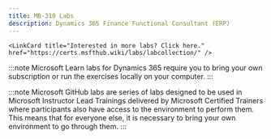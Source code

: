 ```yaml
---
title: MB-310 Labs
description: Dynamics 365 Finance Functional Consultant (ERP)
---
```


    <LinkCard title="Interested in more labs? Click here." href="https://certs.msfthub.wiki/labs/labcollection/" /> 

<Tabs>
  <TabItem label="Microsoft Learn">

:::note 
Microsoft Learn labs for Dynamics 365 require you to bring your own subscription or run the exercises locally on your computer.
:::

  <CardGrid>  
    <LinkCard title="Explore Dynamics 365 Finance" href="https://learn.microsoft.com/en-gb/training/modules/get-started-financial-management-dyn365-finance/12-1-exercise/?ns-enrollment-type=learningpath&ns-enrollment-id=learn.wwl.set-up-configure-financial-management-work-general-ledger" /> 
    <LinkCard title="Import exchange rates" href="https://learn.microsoft.com/en-gb/training/modules/configure-currencies-dyn365-finance/4-exercise/?ns-enrollment-type=learningpath&ns-enrollment-id=learn.wwl.set-up-configure-financial-management-work-general-ledger" /> 
    <LinkCard title="Work with the fiscal calendar, year, and periods" href="https://learn.microsoft.com/en-gb/training/modules/create-fiscal-calendars-years-periods-dyn365-finance/8-exercise-1/?ns-enrollment-type=learningpath&ns-enrollment-id=learn.wwl.set-up-configure-financial-management-work-general-ledger" /> 
    <LinkCard title="Create a new main account" href="https://learn.microsoft.com/en-gb/training/modules/get-started-chart-accounts-finance/exercise/?ns-enrollment-type=learningpath&ns-enrollment-id=learn.wwl.set-up-configure-financial-management-work-general-ledger" /> 
    <LinkCard title="Create a main account category in the chart of accounts" href="https://learn.microsoft.com/en-gb/training/modules/get-started-chart-accounts-finance/exercise/?ns-enrollment-type=learningpath&ns-enrollment-id=learn.wwl.set-up-configure-financial-management-work-general-ledger" /> 
    <LinkCard title="Set up an account structure" href="https://learn.microsoft.com/en-gb/training/modules/set-up-financial-dimensions-finance/exercise/?ns-enrollment-type=learningpath&ns-enrollment-id=learn.wwl.set-up-configure-financial-management-work-general-ledger" /> 
    <LinkCard title="Configure ledger and journal setup" href="https://learn.microsoft.com/en-gb/training/modules/configure-ledgers-journals-dyn365-finance/5-exercise/?ns-enrollment-type=learningpath&ns-enrollment-id=learn.wwl.set-up-configure-financial-management-work-general-ledger" /> 
    <LinkCard title="Create and use a voucher template" href="https://learn.microsoft.com/en-gb/training/modules/general-ledger-daily-procedures-dyn365-finance/8-exercise/?ns-enrollment-type=learningpath&ns-enrollment-id=learn.wwl.set-up-configure-financial-management-work-general-ledger" /> 
    <LinkCard title="Set up and use intercompany accounting" href="https://learn.microsoft.com/en-gb/training/modules/intercompany-accounting-dyn365-finance/5-exercise/?ns-enrollment-type=learningpath&ns-enrollment-id=learn.wwl.set-up-configure-financial-management-work-general-ledger" /> 
    <LinkCard title="Configure and use accrual schemes" href="https://learn.microsoft.com/en-gb/training/modules/configure-ledger-allocations-accruals-dyn365-finance/4-exercise-1/?ns-enrollment-type=learningpath&ns-enrollment-id=learn.wwl.set-up-configure-financial-management-work-general-ledger" /> 
    <LinkCard title="Configure and test ledger allocation rules" href="https://learn.microsoft.com/en-gb/training/modules/configure-ledger-allocations-accruals-dyn365-finance/5-exercise-2/?ns-enrollment-type=learningpath&ns-enrollment-id=learn.wwl.set-up-configure-financial-management-work-general-ledger" /> 
    <LinkCard title="Perform year-end close and a consolidation" href="https://learn.microsoft.com/en-gb/training/modules/configure-periodic-processes-dyn365-finance/07-exercise/?ns-enrollment-type=learningpath&ns-enrollment-id=learn.wwl.set-up-configure-financial-management-work-general-ledger" /> 
    <LinkCard title="Work with reports" href="https://learn.microsoft.com/en-gb/training/modules/work-analytics-reporting-finance-operations/6-exercise-1/?ns-enrollment-type=learningpath&ns-enrollment-id=learn.wwl.set-up-configure-financial-management-work-general-ledger" /> 
    <LinkCard title="Work with cash and bank management" href="https://learn.microsoft.com/en-gb/training/modules/work-analytics-reporting-finance-operations/6-exercise-1/?ns-enrollment-type=learningpath&ns-enrollment-id=learn.wwl.set-up-configure-financial-management-work-general-ledger" /> 
    <LinkCard title="Practice netting" href="https://learn.microsoft.com/en-gb/training/modules/netting-customer-vendor/exercise-practice-net/?ns-enrollment-type=learningpath&ns-enrollment-id=learn.wwl.set-up-configure-financial-management-work-general-ledger" /> 
    <LinkCard title="Set up tax authorities" href="https://learn.microsoft.com/en-gb/training/modules/set-up-taxes-finance/exercise-set-up-sales-tax-authorities/?ns-enrollment-type=learningpath&ns-enrollment-id=learn.wwl.set-up-configure-financial-management-work-general-ledger" /> 
    <LinkCard title="Set up tax settlement periods" href="https://learn.microsoft.com/en-gb/training/modules/set-up-taxes-finance/exercise-set-up-sales-tax-settlement-periods/?ns-enrollment-type=learningpath&ns-enrollment-id=learn.wwl.set-up-configure-financial-management-work-general-ledger" /> 
    <LinkCard title="Set up sales tax codes and sales tax groups" href="https://learn.microsoft.com/en-gb/training/modules/set-up-taxes-finance/exercise-set-up-sales-tax-codes-groups/?ns-enrollment-type=learningpath&ns-enrollment-id=learn.wwl.set-up-configure-financial-management-work-general-ledger" /> 
    <LinkCard title="Set up sales tax reporting codes and withholding tax" href="https://learn.microsoft.com/en-gb/training/modules/work-taxes-finance/exercise/?ns-enrollment-type=learningpath&ns-enrollment-id=learn.wwl.set-up-configure-financial-management-work-general-ledger" /> 
    <LinkCard title="Configure customer posting profiles and create a new customer" href="https://learn.microsoft.com/en-gb/training/modules/configure-accounts-receivable-dyn365-finance/11-exercise-1/?ns-enrollment-type=learningpath&ns-enrollment-id=learn.wwl.implement-accounts-receivable-credit-collections-revenue-recognition" /> 
    <LinkCard title="Create and process a free text invoice" href="https://learn.microsoft.com/en-gb/training/modules/configure-accounts-receivable-dyn365-finance/11-exercise-1/?ns-enrollment-type=learningpath&ns-enrollment-id=learn.wwl.implement-accounts-receivable-credit-collections-revenue-recognition" /> 
    <LinkCard title="Work with invoices from sales orders" href="https://learn.microsoft.com/en-gb/training/modules/accounts-receivable-daily-procedures-dyn365-finance/7-exercise-2/?ns-enrollment-type=learningpath&ns-enrollment-id=learn.wwl.implement-accounts-receivable-credit-collections-revenue-recognition" /> 
    <LinkCard title="Process an invoice and settle it against a payment" href="https://learn.microsoft.com/en-gb/training/modules/accounts-receivable-daily-procedures-dyn365-finance/8-exercise-3/?ns-enrollment-type=learningpath&ns-enrollment-id=learn.wwl.implement-accounts-receivable-credit-collections-revenue-recognition" /> 
    <LinkCard title="Set up credit and collections in Finance" href="https://learn.microsoft.com/en-gb/training/modules/configure-credit-collections-dyn365-finance/7-exercise-1/?ns-enrollment-type=learningpath&ns-enrollment-id=learn.wwl.implement-accounts-receivable-credit-collections-revenue-recognition" /> 
    <LinkCard title="Create a write-off journal for a customer" href="https://learn.microsoft.com/en-gb/training/modules/configure-credit-collections-dyn365-finance/8-exercise-2/?ns-enrollment-type=learningpath&ns-enrollment-id=learn.wwl.implement-accounts-receivable-credit-collections-revenue-recognition" /> 
    <LinkCard title="Work with credit and collections" href="https://learn.microsoft.com/en-gb/training/modules/configure-credit-collections-dyn365-finance/8-exercise-2/?ns-enrollment-type=learningpath&ns-enrollment-id=learn.wwl.implement-accounts-receivable-credit-collections-revenue-recognition" /> 
    <LinkCard title="Configure accounts payable components" href="https://learn.microsoft.com/en-gb/training/modules/configure-accounts-payable-dyn365-finance/12-exercise/?ns-enrollment-type=learningpath&ns-enrollment-id=learn.wwl.implement-manage-accounts-payable-expenses" /> 
    <LinkCard title="Process a vendor payment by using a payment journal" href="https://learn.microsoft.com/en-gb/training/modules/work-accounts-payable-daily-finance/exercise-process-vendor-payment/?ns-enrollment-type=learningpath&ns-enrollment-id=learn.wwl.implement-manage-accounts-payable-expenses" /> 
    <LinkCard title="Work with accounting distributions, invoice validations, and settlements" href="https://learn.microsoft.com/en-gb/training/modules/accounting-distributions-invoice-validation-dyn365-finance/12-record-invoice-match/?ns-enrollment-type=learningpath&ns-enrollment-id=learn.wwl.implement-manage-accounts-payable-expenses" /> 
    <LinkCard title="Create a budget register entry" href="https://learn.microsoft.com/en-gb/training/modules/setup-use-basic-budgeting-finance/exercise-create-budget-register-entry/?ns-enrollment-type=learningpath&ns-enrollment-id=learn.wwl.manage-budgeting" /> 
    <LinkCard title="Set up basic budgeting components" href="https://learn.microsoft.com/en-gb/training/modules/setup-use-basic-budgeting-finance/exercise-create-budget-register-entry/?ns-enrollment-type=learningpath&ns-enrollment-id=learn.wwl.manage-budgeting" /> 
    <LinkCard title="Set up budget control components" href="https://learn.microsoft.com/en-gb/training/modules/setup-use-budget-control-finance/exercise/?ns-enrollment-type=learningpath&ns-enrollment-id=learn.wwl.manage-budgeting" /> 
    <LinkCard title="Configure budget planning, create, and use a planning process" href="https://learn.microsoft.com/en-gb/training/modules/configure-use-budget-planning-dyn365-finance/3-exercise/?ns-enrollment-type=learningpath&ns-enrollment-id=learn.wwl.manage-budgeting" /> 
    <LinkCard title="Create a fixed asset" href="https://learn.microsoft.com/en-gb/training/modules/configure-fixed-assets-mgmt-dyn365-finance/9-demo/?ns-enrollment-type=learningpath&ns-enrollment-id=learn.wwl.manage-fixed-assets" /> 
    <LinkCard title="Work with fixed assets" href="https://learn.microsoft.com/en-gb/training/modules/configure-fixed-assets-mgmt-dyn365-finance/10-exercise-1/?ns-enrollment-type=learningpath&ns-enrollment-id=learn.wwl.manage-fixed-assets" /> 
    <LinkCard title="Acquire a new asset" href="https://learn.microsoft.com/en-gb/training/modules/set-up-acquire-fixed-assets-finance/exercise/?ns-enrollment-type=learningpath&ns-enrollment-id=learn.wwl.manage-fixed-assets" /> 
    <LinkCard title="Create a depreciation proposal" href="https://learn.microsoft.com/en-gb/training/modules/fixed-asset-deprecation-disposal-finance/exercise/?ns-enrollment-type=learningpath&ns-enrollment-id=learn.wwl.manage-fixed-assets" /> 
  </CardGrid>
  </TabItem>

  <TabItem label="Microsoft GitHub">

:::note 
Microsoft GitHub labs are series of labs designed to be used in Microsoft Instructor Lead Trainings delivered by Microsoft Certified Trainers where participants also have access to the environment to perform them. This means that for everyone else, it is necessary to bring your own environment to go through them. 
:::

  <CardGrid>
    <LinkCard title="Bank foreign currency revaluation" href="https://github.com/MicrosoftLearning/MB-310-Microsoft-Dynamics-365-Finance/blob/master/Instructions/Labs/LP1%20Lab%20-%20Bank%20foreign%20currency%20revaluation.md" /> 
    <LinkCard title="Calculate risk scores" href="https://github.com/MicrosoftLearning/MB-310-Microsoft-Dynamics-365-Finance/blob/master/Instructions/Labs/LP2%20Lab%20-%20Calculate%20risk%20scores.md" /> 
    <LinkCard title="Breakdown of voucher" href="https://github.com/MicrosoftLearning/MB-310-Microsoft-Dynamics-365-Finance/blob/master/Instructions/Labs/LP3%20Lab%20-%20Breakdown%20of%20voucher.md" /> 
    <LinkCard title="Budget planning" href="https://github.com/MicrosoftLearning/MB-310-Microsoft-Dynamics-365-Finance/blob/master/Instructions/Labs/LP4%20Lab%20-%20Budget%20planning.md" /> 
    <LinkCard title="Sell and purchase a fixed asset" href="https://github.com/MicrosoftLearning/MB-310-Microsoft-Dynamics-365-Finance/blob/master/Instructions/Labs/LP5%20Lab%20-%20Sell%20and%20purchase%20a%20fixed%20asset.md" /> 
  </CardGrid>
  </TabItem>
</Tabs>
